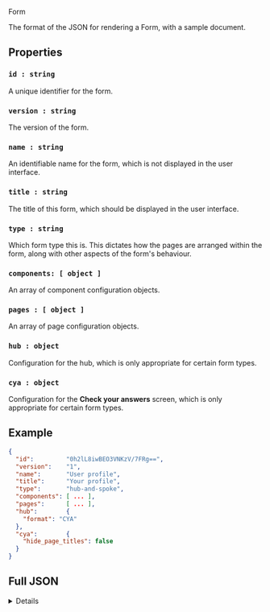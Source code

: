 <!-- Global imports -->

<!-- Local imports -->

<Meta title="JSON Format/Form" id="F-JSON-Form" />

<Heading size="xl" id="json-form" caption="JSON Format">Form</Heading>

The format of the JSON for rendering a <Link href="/?path=/docs/d-formrenderer">Form</Link>, with a sample document.

## Properties

### `id : string`
A unique identifier for the form.

### `version : string`
The version of the form.

### `name : string`
An identifiable name for the form, which is not displayed in the user interface.

### `title : string`
The title of this form, which should be displayed in the user interface.

### `type : string`
Which <Link href="/?path=/docs/f-json-form-types">form type</Link> this is. This dictates how the pages
are arranged within the form, along with other aspects of the form's behaviour.

### `components: [ object ]`
An array of <Link href="/?path=/docs/f-json-component">component</Link> configuration objects.

### `pages : [ object ]`
An array of <Link href="/?path=/docs/f-json-page">page</Link> configuration objects.

### `hub : object`
Configuration for the hub, which is only appropriate for certain <Link href="/?path=/docs/f-json-form-types">form types</Link>.

### `cya : object`
Configuration for the **Check your answers** screen, which is only appropriate for certain <Link href="/?path=/docs/f-json-form-types">form types</Link>.

## Example

```json
{
  "id":         "0h2lL8iwBEO3VNKzV/7FRg==",
  "version":    "1",
  "name":       "User profile",
  "title":      "Your profile",
  "type":       "hub-and-spoke",
  "components": [ ... ],
  "pages":      [ ... ],
  "hub":        {
    "format": "CYA"
  },
  "cya":        {
    "hide_page_titles": false
  }
}
```

## Full JSON

<Details summary="Expand to view..." className="no-indent">
  <pre>
    <code className="language-json">
        {JSON.stringify(USER_PROFILE, null, 2)}
    </code>
  </pre>
</Details>